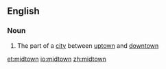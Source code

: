 ==English==
{{wikipedia}}
===Noun===
{{en-noun|-}}

#{{US}} The part of a [[city]] between [[uptown]] and [[downtown]]

[[et:midtown]]
[[io:midtown]]
[[zh:midtown]]